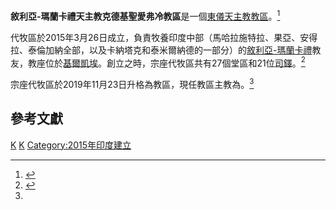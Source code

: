 {{NoteTA
|1=zh-hk:安多尼; zh-mo:安多尼; zh-tw:安東尼;
}}
{{Infobox Roman Catholic diocese
|Roman Catholic Diocese of=敘利亞-瑪蘭卡禮天主教<br>克德基聖愛弗冷教區
|Latin name of diocese= 
|image=
|caption=
|border = catholic
|location= [[印度|印度]]
|territory=中部
|population=
|rite=[[敘利亞禮|敘利亞禮]]
|eastern church=[[敘利亞-瑪蘭卡禮天主教會|敘利亞-瑪蘭卡禮天主教會]]
|patron=
|province=
|established= 2015年3月26日（成立宗座代牧區）<br />2019年11月23日（升格為教區）
|cathedral=聖母主教座堂
|co-cathedral=
|leadership=主教
|website=
|pope={{incumbent pope}}
|ordinary = {{link-de|多默·安多尼·瓦利雅維拉伊爾|Thomas Antonios Valiyavilayil}}
|emeritus=
|parishes = 27
|secular priests = 21位司鐸
}}

'''敘利亞-瑪蘭卡禮天主教克德基聖愛弗冷教區'''是一個[[東儀天主教|東儀天主教]][[教區|教區]]。<ref name="Vatican20191123">{{cite press release |title=Resignations and Appointments, 23.11.2019 |url=https://press.vatican.va/content/salastampa/en/bollettino/pubblico/2019/11/23/191123b.html |publisher=Holy See Press Office |accessdate=2019-11-23 |archiveurl=https://web.archive.org/web/20191123164650/https://press.vatican.va/content/salastampa/en/bollettino/pubblico/2019/11/23/191123b.html |archivedate=2019-11-23 |language=en |date=2019-11-23}}</ref>

代牧區於2015年3月26日成立，負責牧養印度中部（馬哈拉施特拉、果亞、安得拉、泰倫加納全部，以及卡納塔克和泰米爾納德的一部分）的[[敘利亞-瑪蘭卡禮天主教會|敘利亞-瑪蘭卡禮]]教友，教座位於[[基爾凱埃|基爾凱埃]]。創立之時，宗座代牧區共有27個堂區和21位[[司鐸#羅馬天主教和東正教|司鐸]]。<ref>{{cite press release |title=Rinunce e nomine, 26.03.2015 |url=https://press.vatican.va/content/salastampa/it/bollettino/pubblico/2015/03/26/0219/00492.html |publisher=Sala Stampa della Santa Sede |accessdate=2019-07-24 |archiveurl=https://web.archive.org/web/20190724145708/https://press.vatican.va/content/salastampa/it/bollettino/pubblico/2015/03/26/0219/00492.html |archivedate=2019-07-24 |language=it |date=2015-03-26}}</ref>

宗座代牧區於2019年11月23日升格為教區，現任教區主教為{{link-de|多默·安多尼·瓦利雅維拉伊爾|Thomas Antonios Valiyavilayil}}。<ref name="Vatican20191123" />

==參考文獻==
{{reflist}}

{{敘利亞-瑪蘭卡禮天主教會教區}}

[[Category:印度天主教教區|K]]

[[Category:敘利亞-瑪蘭卡禮天主教教區|K]]
[[Category:2015年印度建立|Category:2015年印度建立]]